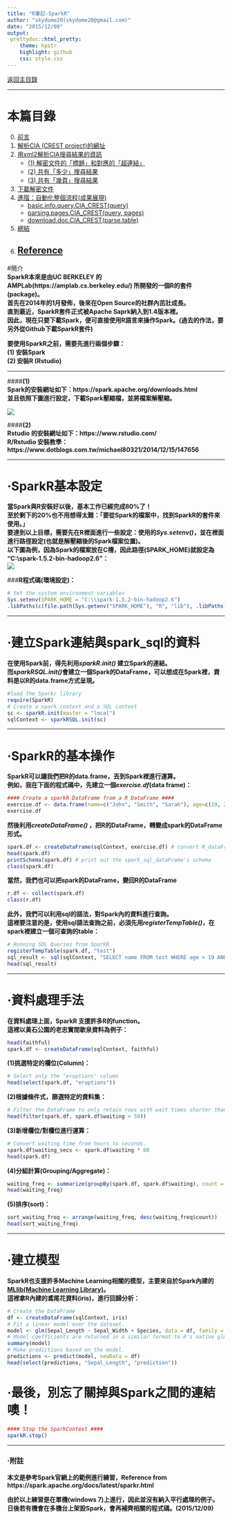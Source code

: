 ```yaml
---
title: "R筆記-SparkR"
author: "skydome20(skydome20@gmail.com)"
date: "2015/12/09"
output: 
 prettydoc::html_pretty:
    theme: hpstr
    highlight: github
    css: style.css
---
```


<a href="https://rpubs.com/skydome20/Table" target="_blank">返回主目錄</a>   

------

# 本篇目錄

0. [前言](#P0)
1. [解析CIA (CREST project)的網址](#P1)
2. [用xml2解析CIA搜尋結果的資訊](#P2)
    * [(1) 解密文件的「標題」和對應的「超連結」](#P2-1)
    * [(2) 共有「多少」搜尋結果](#P2-2)
    * [(3) 共有「幾頁」搜尋結果](#P2-3)
3. [下載解密文件](#P3)
4. [進階：自動化整個流程(成果展現)](#P4)
    * [basic.info.query.CIA_CREST(query)](#P4-1)
    * [parsing.pages.CIA_CREST(query, pages)](#P4-2)
    * [download.doc.CIA_CREST(parse.table)](#P4-3)
5. [總結](#P5)
6. [Reference](#P6)
------

#簡介   
**SparkR本來是由UC BERKELEY 的AMPLab(https://amplab.cs.berkeley.edu/) 所開發的一個R的套件(package)。**   
**首先在2014年的1月發佈，後來在Open Source的社群內茁壯成長。**  
**直到最近，SparkR套件正式被Apache Saprk納入到1.4版本裡。**   
**因此，現在只要下載Spark，便可直接使用R語言來操作Spark。(過去的作法，要另外從Github下載SparkR套件)**   
   
**要使用SparkR之前，需要先進行兩個步驟：**      
**(1) 安裝Spark**      
**(2) 安裝R (Rstudio)**   

___   

####**(1)**   
**Spark的安裝網址如下：https://spark.apache.org/downloads.html**   
**並且依照下圖進行設定，下載Spark壓縮檔，並將檔案解壓縮。**   
   
<img src="spark.png" />   
   
####**(2)**   
**Rstudio 的安裝網址如下：https://www.rstudio.com/**   
**R/Rstudio 安裝教學：https://www.dotblogs.com.tw/michael80321/2014/12/15/147656**
   
___ 
   
# ‧SparkR基本設定   
**當Spark與R安裝好以後，基本工作已經完成80%了！**   
**至於剩下的20%也不用想得太難：「要從Spark的檔案中，找到SparkR的套件來使用。」**    
**要達到以上目標，需要先在R裡面進行一些設定：使用的*Sys.setenv()*，並在裡面進行路徑設定(也就是解壓縮後的Spark檔案位置)。**     
**以下圖為例，因為Spark的檔案放在C槽，因此路徑(SPARK_HOME)就設定為 "C:\\spark-1.5.2-bin-hadoop2.6"：**   
<img src="spark2.png" />  
   
     
###**R程式碼(環境設定)：**

```r
# Set the system environment variables
Sys.setenv(SPARK_HOME = "C:\\spark-1.5.2-bin-hadoop2.6")
.libPaths(c(file.path(Sys.getenv("SPARK_HOME"), "R", "lib"), .libPaths())) #為了使用Spark所提供的SparkR的package
```   
   
   
___

# ‧建立Spark連結與spark_sql的資料   
   
**在使用Spark前，得先利用*sparkR.init()* 建立Spark的連結。**   
**而*sparkRSQL.init()*會建立一個Spark的DataFrame，可以想成在Spark裡，資料是以R的data.frame方式呈現。**
```r
#load the Sparkr library
require(SparkR)
# Create a spark context and a SQL context
sc <- sparkR.init(master = "local")
sqlContext <- sparkRSQL.init(sc)
```
   
___
   
# ‧SparkR的基本操作   
**SparkR可以讓我們把R的data.frame，丟到Spark裡進行運算。**   
**例如，我在下面的程式碼中，先建立一個*exercise.df*(data frame)：**
```r
#### Create a sparkR DataFrame from a R DataFrame ####
exercise.df <- data.frame(name=c("John", "Smith", "Sarah"), age=c(19, 23, 18)) # a R_dataFrame
exercise.df
```
   
**然後利用*createDataFrame()* ，把R的DataFrame，轉變成spark的DataFrame形式。**
```r
spark.df <- createDataFrame(sqlContext, exercise.df) # convert R_dataFrame to spark_sql_dataFrame
head(spark.df)
printSchema(spark.df) # print out the spark_sql_dataFrame's schema
class(spark.df)
```
   
**當然，我們也可以把spark的DataFrame，變回R的DataFrame**

```r
r.df <- collect(spark.df)
class(r.df)
```
   
**此外，我們可以利用sql的語法，對Spark內的資料進行查詢。**   
**這裡要注意的是，使用sql語法查詢之前，必須先用*registerTempTable()*，在spark裡建立一個可查詢的table：**
```r
# Running SQL Queries from SparkR
registerTempTable(spark.df, "test")
sql_result <- sql(sqlContext, "SELECT name FROM test WHERE age > 19 AND age < 24")
head(sql_result)

```
   
___
    
# ‧資料處理手法   
**在資料處理上面，SparkR 支援許多R的function。**   
**這裡以黃石公園的老忠實間歇泉資料為例子：**   
```r
head(faithful)
spark.df <- createDataFrame(sqlContext, faithful)

```
   
   
**(1)挑選特定的欄位(Column)：**   
```r
# Select only the "eruptions" column
head(select(spark.df, "eruptions"))
```
**(2)根據條件式，篩選特定的資料集：**   
```r
# Filter the DataFrame to only retain rows with wait times shorter than 50 mins
head(filter(spark.df, spark.df$waiting < 50))
```
**(3)新增欄位/對欄位進行運算：**   
```r
# Convert waiting time from hours to seconds.
spark.df$waiting_secs <- spark.df$waiting * 60
head(spark.df)
```
**(4)分組計算(Grouping/Aggregate)：** 
```r
waiting_freq <- summarize(groupBy(spark.df, spark.df$waiting), count = n(spark.df$waiting))
head(waiting_freq) 
```
**(5)排序(sort)：**   
```r
sort_waiting_freq <- arrange(waiting_freq, desc(waiting_freq$count))
head(sort_waiting_freq) 
```

___
  
# ‧建立模型   
**SparkR也支援許多Machine Learning相關的模型，主要來自於Spark內建的[MLlib(Machine Learning Library)](http://spark.apache.org/docs/latest/mllib-guide.html)。**   
**這裡拿R內建的鳶尾花資料(iris)，進行回歸分析：**
```r
# Create the DataFrame
df <- createDataFrame(sqlContext, iris)
# Fit a linear model over the dataset.
model <- glm(Sepal_Length ~ Sepal_Width + Species, data = df, family = "gaussian")
# Model coefficients are returned in a similar format to R's native glm().
summary(model)
# Make predictions based on the model.
predictions <- predict(model, newData = df)
head(select(predictions, "Sepal_Length", "prediction"))

```

# ‧最後，別忘了關掉與Spark之間的連結噢！
```r
#### Stop the SparkContext ####
sparkR.stop()
```
 
___

### ‧附註
**本文是參考Spark官網上的範例進行練習，Reference from https://spark.apache.org/docs/latest/sparkr.html**   
   
**由於以上練習是在單機(windows 7)上進行，因此並沒有納入平行處理的例子。**   
**日後若有機會在多機台上架設Spark，會再補齊相關的程式碼。(2015/12/09)**   
  
     
     
      
   
   